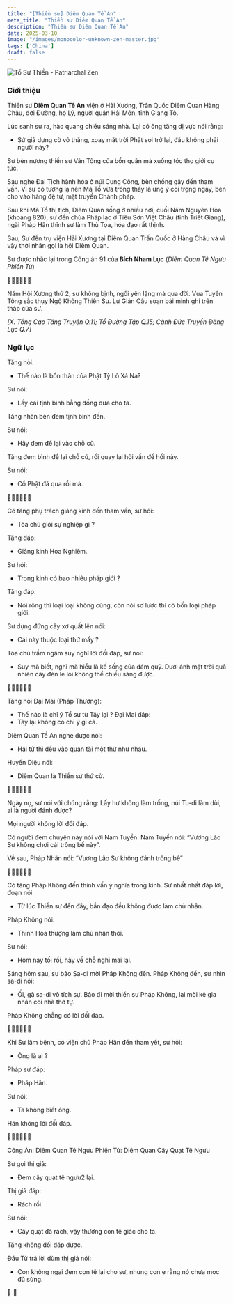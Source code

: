 ```yaml
---
title: "[Thiền sư] Diêm Quan Tề An"
meta_title: "Thiền sư Diêm Quan Tề An"
description: "Thiền sư Diêm Quan Tề An"
date: 2025-03-10
image: "/images/monocolor-unknown-zen-master.jpg"
tags: ['China']
draft: false
---
```


<div className="grid xl:grid-cols-8 lg:grid-cols-8 md:grid-cols-2 sm:grid-cols-2 xs:grid-cols-1 gap-8 bg-body dark:bg-darkmode-body">

<div className="lg:col-span-3 md:col-span-1">

  <img className="aspect-square" decoding="async" src="/images/monocolor-unknown-zen-master.jpg" alt="Tổ Sư Thiền - Patriarchal Zen" />

  ### Giới thiệu

  Thiền sư __Diêm Quan Tề An__ viện ở Hải Xương, Trấn Quốc Diêm Quan Hàng Châu, đời Đường, họ Lý, người quận Hải Môn, tỉnh Giang Tô.

  Lúc sanh sư ra, hào quang chiếu sáng nhà. Lại có ông tăng dị vực nói rằng:
  - Sứ giả dựng cờ vô thắng, xoay mặt trời Phật soi trở lại, đâu không phải người này?

  Sư bèn nương thiền sư Vân Tông của bổn quận mà xuống tóc thọ giới cụ túc.

  Sau nghe Đại Tịch hành hóa ở núi Cung Công, bèn chống gậy đến tham vấn.
  Vì sư có tướng lạ nên Mã Tổ vừa trông thấy là ưng ý coi trọng ngay, bèn cho vào hàng đệ tử, mật truyền Chánh pháp.

  Sau khi Mã Tổ thị tịch, Diêm Quan sống ở nhiều nơi, cuối Năm Nguyên Hòa (khoảng 820), sư đến chùa Pháp lạc ở Tiêu Sơn Việt Châu (tỉnh Triết Giang), ngài Pháp Hân thỉnh sư làm Thủ Tọa, hóa đạo rất thịnh.

  Sau, Sư đến trụ viện Hải Xương tại Diêm Quan Trấn Quốc ở Hàng Châu và vì vậy thời nhân gọi là hội Diêm Quan.

  Sư được nhắc lại trong Công án 91 của __Bích Nham Lục__ (_Diêm Quan Tê Ngưu Phiến Tử_)

  🙇‍♂️🙇‍♂️🙇‍♂️

  Năm Hội Xương thứ 2, sư không bịnh, ngồi yên lặng mà qua đời.
  Vua Tuyên Tông sắc thụy Ngộ Không Thiền Sư. Lư Giản Cầu soạn bài minh ghi trên tháp của sư.

  _[X. Tống Cao Tăng Truyện Q.11; Tổ Đường Tập Q.15; Cảnh Đức Truyền Đăng Lục Q.7]_

</div>

<div className="lg:col-span-5 md:col-span-1">

  ### Ngữ lục

  Tăng hỏi:
  - Thế nào là bổn thân của Phật Tỳ Lô Xá Na?

  Sư nói:
  - Lấy cái tịnh bình bằng đồng đưa cho ta.

  Tăng nhân bèn đem tịnh bình đến.

  Sư nói:
  - Hãy đem để lại vào chỗ cũ.

  Tăng đem bình để lại chỗ cũ, rồi quay lại hỏi vấn đề hồi nảy.

  Sư nói:
  - Cổ Phật đã qua rồi mà.

  🙇‍♂️🙇‍♂️🙇‍♂️

  Có tăng phụ trách giảng kinh đến tham vấn, sư hỏi:
  - Tòa chủ giỏi sự nghiệp gì ?

  Tăng đáp:
  - Giảng kinh Hoa Nghiêm.

  Sư hỏi:
  - Trong kinh có bao nhiêu pháp giới ?

  Tăng đáp:
  - Nói rộng thì loại loại không cùng, còn nói sơ lược thì có bốn loại pháp giới.

  Sư dựng đứng cây xơ quất lên nói:
  - Cái này thuộc loại thứ mấy ?

  Tòa chủ trầm ngâm suy nghĩ lời đối đáp, sư nói:
  - Suy mà biết, nghĩ mà hiểu là kế sống của đám quỷ. Dưới ánh mặt trời quả nhiên cây đèn le lói không thể chiếu sáng được.

  🙇‍♂️🙇‍♂️🙇‍♂️

  Tăng hỏi Đại Mai (Pháp Thường):
  - Thế nào là chỉ ý Tổ sư từ Tây lại ?
  Đại Mai đáp:
  - Tây lại không có chỉ ý gì cả.

  Diêm Quan Tề An nghe được nói:
  - Hai tử thi đều vào quan tài một thứ như nhau.

  Huyền Diệu nói:
  - Diêm Quan là Thiền sư thứ cừ.

  🙇‍♂️🙇‍♂️🙇‍♂️

  Ngày nọ, sư nói với chúng rằng: Lấy hư không làm trống, núi Tu-di làm dùi, ai là người đánh được?

  Mọi người không lời đối đáp.

  Có người đem chuyện này nói với Nam Tuyền. Nam Tuyền nói: “Vương Lão Sư không chơi cái trống bể này”.

  Về sau, Pháp Nhãn nói: “Vương Lão Sư không đánh trống bể”

  ‍🙇‍♂️🙇‍♂️🙇‍♂️

  Có tăng Pháp Không đến thỉnh vấn ý nghĩa trong kinh. Sư nhất nhất đáp lời, đoạn nói:
  - Từ lúc Thiền sư đến đây, bần đạo đều không được làm chủ nhân.

  Pháp Không nói:
  - Thỉnh Hòa thượng làm chủ nhân thôi.

  Sư nói:
  - Hôm nay tối rồi, hãy về chỗ nghỉ mai lại.

  Sáng hôm sau, sư bảo Sa-di mời Pháp Không đến. Pháp Không đến, sư nhìn sa-di nói:
  - Ối, gã sa-di vô tích sự. Bảo đi mời thiền sư Pháp Không, lại mời kẻ gia nhân coi nhà thờ tự.

  Pháp Không chẳng có lời đối đáp.

  🙇‍♂️🙇‍♂️🙇‍♂️

  Khi Sư lâm bệnh, có viện chủ Pháp Hân đến tham yết, sư hỏi:
  - Ông là ai ?

  Pháp sư đáp:
  - Pháp Hân.

  Sư nói:
  - Ta không biết ông.

  Hân không lời đối đáp.

  🙇‍♂️🙇‍♂️🙇‍♂️

  Công Án: Diêm Quan Tê Ngưu Phiến Tử: Diêm Quan Cây Quạt Tê Ngưu

  Sư gọi thị giả:
  - Đem cây quạt tê ngưu2 lại.

  Thị giả đáp:
  - Rách rồi.

  Sư nói:
  - Cây quạt đã rách, vậy thường con tê giác cho ta.

  Tăng không đối đáp được.

  Đầu Tử trả lời dùm thị giả nói:
  - Con không ngại đem con tê lại cho sư, nhưng con e rằng nó chưa mọc đủ sừng.

  <Notice type="warning" title="cảnh ngữ">


  </Notice>

  <Notice type="tip" title="tác phẩm">
    📖
  </Notice>

  <Notice type="info" title="thông tin khác">
    🧷
  </Notice>

</div>

</div>
